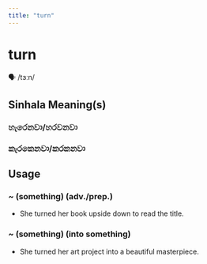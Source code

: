 ```yaml
---
title: "turn"
---
```


# turn

🗣️ /tɜːn/

## Sinhala Meaning(s)

### හැරෙනවා/හරවනවා
### කැරකෙනවා/කරකනවා

## Usage

### ~ (something) (adv./prep.)

- She turned her book upside down to read the title.


### ~ (something) (into something)

- She turned her art project into a beautiful masterpiece.

